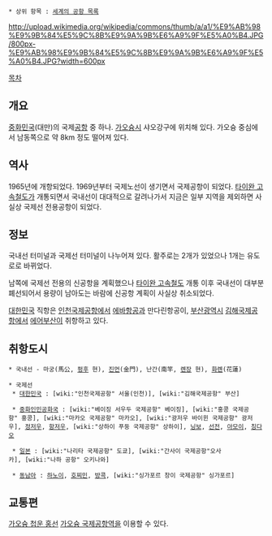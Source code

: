  * 상위 항목 : [[세계의 공항 목록]]

http://upload.wikimedia.org/wikipedia/commons/thumb/a/a1/%E9%AB%98%E9%9B%84%E5%9C%8B%E9%9A%9B%E6%A9%9F%E5%A0%B4.JPG/800px-%E9%AB%98%E9%9B%84%E5%9C%8B%E9%9A%9B%E6%A9%9F%E5%A0%B4.JPG?width=600px

{{{+1 高雄國際機場 / Kaohsiung International Airport }}}

[[목차]]
== 개요 ==
[[중화민국]](대만)의 국제[[공항]] 중 하나. [[가오슝]]시 샤오강구에 위치해 있다. 가오슝 중심에서 남동쪽으로 약 8km 정도 떨어져 있다.

== 역사 ==
1965년에 개항되었다. 1969년부터 국제노선이 생기면서 국제공항이 되었다. [[타이완 고속철도]]가 개통되면서 국내선이 대대적으로 갈려나가서 지금은 일부 지역을 제외하면 사실상 국제선 전용공항이 되었다.

== 정보 ==
국내선 터미널과 국제선 터미널이 나누어져 있다. 활주로는 2개가 있었으나 1개는 유도로로 바뀌었다.

남쪽에 국제선 전용의 신공항을 계획했으나 [[타이완 고속철도]] 개통 이후 국내선이 대부분 폐선되어서 용량이 남아도는 바람에 신공항 계획이 사실상 취소되었다.

[[대한민국]] 직항은 [[인천국제공항]]에서 [[에바항공]]과 만다린항공이, [[부산광역시]] [[김해국제공항]]에서 [[에어부산]]이 취항하고 있다.
== 취항도시 ==
 * 국내선 - 마궁(馬公, [[펑후]] 현), [[진먼]](金門), 난간(南竿, [[롄장]] 현), [[화롄]](花蓮)

 * 국제선
  * [[대한민국]] : [wiki:"인천국제공항" 서울(인천)], [wiki:"김해국제공항" 부산]

  * [[중화인민공화국]] : [wiki:"베이징 서우두 국제공항" 베이징], [wiki:"홍콩 국제공항" 홍콩], [wiki:"마카오 국제공항" 마카오], [wiki:"광저우 바이윈 국제공항" 광저우], [[정저우]], [[항저우]], [wiki:"상하이 푸둥 국제공항" 상하이], [[닝보]], [[선전]], [[아모이]], [[칭다오]]

  * [[일본]] : [wiki:"나리타 국제공항" 도쿄], [wiki:"간사이 국제공항"오사카], [wiki:"나하 공항" 오키나와]

  * [[동남아]] : [[하노이]], [[호찌민]], [[방콕]], [wiki:"싱가포르 창이 국제공항" 싱가포르]

== 교통편 ==
[[가오슝 첩운 홍선]] [[가오슝 국제공항역]]을 이용할 수 있다.
